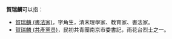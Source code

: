 '''賀瑞麟'''可以指：
*[[賀瑞麟_(書法家)|賀瑞麟 (書法家)]]，字角生，清末理學家、教育家、書法家。
*[[賀瑞麟_(共產黨员)|賀瑞麟 (共產黨员)]]，民初共青團南京市委書記，雨花台烈士之一。

{{Disambig|cat=三字贺姓人名消歧义}}